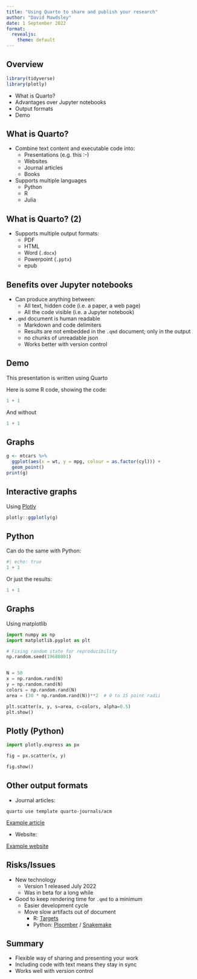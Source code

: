 ```yaml
---
title: "Using Quarto to share and publish your research"
author: "David Mawdsley"
date: 1 September 2022
format: 
  revealjs:
    theme: default 
---
```




## Overview 

```r
library(tidyverse)
library(plotly)
```

- What is Quarto?
- Advantages over Jupyter notebooks
- Output formats
- Demo

## What is Quarto?

- Combine text content and executable code into:
  - Presentations (e.g. this :-)
  - Websites
  - Journal articles
  - Books
- Supports multiple languages
  - Python
  - R
  - Julia
  


## What is Quarto? (2)

- Supports multiple output formats:
  - PDF
  - HTML
  - Word (`.docx`)
  - Powerpoint (`.pptx`)
  - epub

## Benefits over Jupyter notebooks

- Can produce anything between:
  - All text, hidden code (i.e. a paper, a web page)
  - All the code visible (i.e. a Jupyter notebook)
- `.qmd` document is human readable
  - Markdown and code delimiters
  - Results are not embedded in the `.qmd` document; only in the output
  - no chunks of unreadable json
  - Works better with version control


## Demo 

This presentation is written using Quarto

Here is some R code, showing the code:

```r
1 + 1
```

And without

```r
1 + 1
```

## Graphs

```r
g <- mtcars %>% 
  ggplot(aes(x = wt, y = mpg, colour = as.factor(cyl))) + 
  geom_point()
print(g)
```

## Interactive graphs

Using [Plotly](https://plotly.com/r/)

```r
plotly::ggplotly(g)

```



## Python

Can do the same with Python:


```python
#| echo: true
1 + 1
```

Or just the results:

```python
1 + 1
```


## Graphs

Using matplotlib

```python
import numpy as np
import matplotlib.pyplot as plt

# Fixing random state for reproducibility
np.random.seed(19680801)


N = 50
x = np.random.rand(N)
y = np.random.rand(N)
colors = np.random.rand(N)
area = (30 * np.random.rand(N))**2  # 0 to 15 point radii

plt.scatter(x, y, s=area, c=colors, alpha=0.5)
plt.show()
```


## Plotly (Python)

```python
import plotly.express as px

fig = px.scatter(x, y)

fig.show()

```

## Other output formats

- Journal articles:

```
quarto use template quarto-journals/acm
```

[Example article](acm_article/acm_article.pdf)

- Website:

[Example website](example_website/_site/index.html)




## Risks/Issues

- New technology
  - Version 1 released July 2022
  - Was in beta for a long while

- Good to keep rendering time for `.qmd` to a minimum
  - Easier development cycle
  - Move slow artifacts out of document
    - R: [Targets](https://books.ropensci.org/targets/)
    - Python: [Ploomber](https://github.com/ploomber/ploomber) / [Snakemake](https://snakemake.readthedocs.io/en/stable/)
    
## Summary

- Flexible way of sharing and presenting your work
- Including code with text means they stay in sync
- Works well with version control


  
